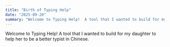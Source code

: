 ```yaml
---
title: "Birth of Typing Help"
date: "2025-09-20"
summary: "Welcome to Typing Help!  A tool that I wanted to build for my daughter to help her to be a better typist in Chinese."
---
```


Welcome to Typing Help!  A tool that I wanted to build for my daughter to help her to be a better typist in Chinese.
